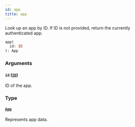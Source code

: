 ```yaml
---
id: app
title: app
---
```


Look up an app by ID. If ID is not provided, return the currently authenticated app.

```graphql
app(
  id: ID
): App
```

### Arguments

#### `id` ([`ID`](../../../developer/api-reference/scalars/id))

ID of the app.

### Type

#### [`App`](../../../developer/api-reference/objects/app)

Represents app data.

